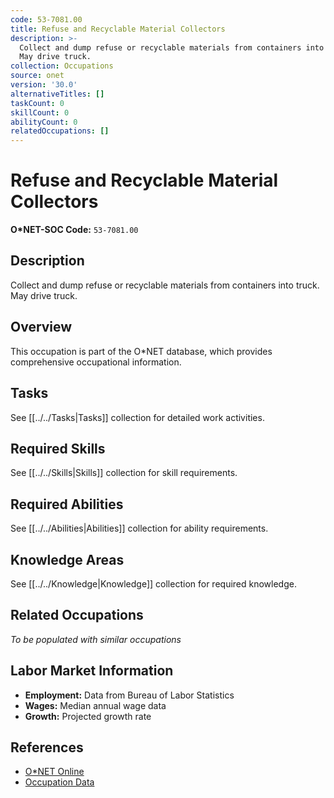 ```yaml
---
code: 53-7081.00
title: Refuse and Recyclable Material Collectors
description: >-
  Collect and dump refuse or recyclable materials from containers into truck.
  May drive truck.
collection: Occupations
source: onet
version: '30.0'
alternativeTitles: []
taskCount: 0
skillCount: 0
abilityCount: 0
relatedOccupations: []
---
```

# Refuse and Recyclable Material Collectors

**O*NET-SOC Code:** `53-7081.00`

## Description

Collect and dump refuse or recyclable materials from containers into truck. May drive truck.

## Overview

This occupation is part of the O*NET database, which provides comprehensive occupational information.

## Tasks

See [[../../Tasks|Tasks]] collection for detailed work activities.

## Required Skills

See [[../../Skills|Skills]] collection for skill requirements.

## Required Abilities

See [[../../Abilities|Abilities]] collection for ability requirements.

## Knowledge Areas

See [[../../Knowledge|Knowledge]] collection for required knowledge.

## Related Occupations

*To be populated with similar occupations*

## Labor Market Information

- **Employment:** Data from Bureau of Labor Statistics
- **Wages:** Median annual wage data
- **Growth:** Projected growth rate

## References

- [O*NET Online](https://www.onetonline.org/link/summary/53-7081.00)
- [Occupation Data](https://www.onetcenter.org/)
